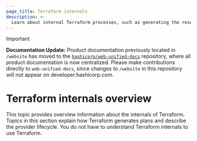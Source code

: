 ```yaml
---
page_title: Terraform internals
description: >-
  Learn about internal Terraform processes, such as generating the resource dependency graph.
---
```


> [!IMPORTANT]  
> **Documentation Update:** Product documentation previously located in `/website` has moved to the [`hashicorp/web-unified-docs`](https://github.com/hashicorp/web-unified-docs) repository, where all product documentation is now centralized. Please make contributions directly to `web-unified-docs`, since changes to `/website` in this repository will not appear on developer.hashicorp.com.

# Terraform internals overview

This topic provides overview information about the internals of Terraform. 
Topics in this section explain how Terraform generates plans and describe the provider lifecycle. 
You do not have to understand Terraform internals to use Terraform. 
